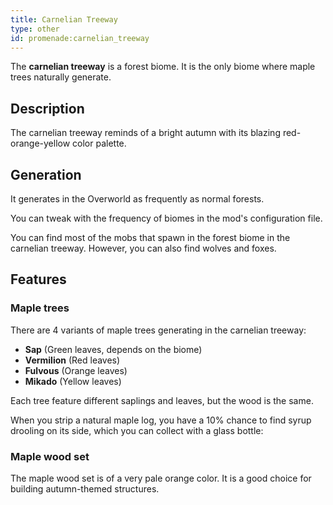 ```yaml
---
title: Carnelian Treeway
type: other
id: promenade:carnelian_treeway
---
```


The **carnelian treeway** is a forest biome. It is the only biome where maple trees naturally generate.

## Description
The carnelian treeway reminds of a bright autumn with its blazing red-orange-yellow color palette.

## Generation
It generates in the Overworld as frequently as normal forests.

<Callout variant="info">
    You can tweak with the frequency of biomes in the mod's configuration file.
</Callout>

You can find most of the mobs that spawn in the forest biome in the carnelian treeway.
However, you can also find wolves and foxes.

## Features
### Maple trees

There are 4 variants of maple trees generating in the carnelian treeway:
- <Asset width={48} height={48} location="promenade:sap_maple_sapling"
         title="Sap Maple Sapling"/> **Sap** (Green leaves, depends on the biome)
- <Asset width={48} height={48} location="promenade:vermilion_maple_sapling"
         title="Vermilion Maple Sapling"/> **Vermilion** (Red leaves)
- <Asset width={48} height={48} location="promenade:fulvous_maple_sapling"
         title="Fulvous Maple Sapling"/> **Fulvous** (Orange leaves)
- <Asset width={48} height={48} location="promenade:mikado_maple_sapling"
         title="Mikado Maple Sapling"/> **Mikado** (Yellow leaves)

Each tree feature different saplings and leaves, but the wood is the same.


When you strip a natural maple log, you have a 10% chance to find syrup drooling on its side, which you can collect with a glass bottle: <Asset width={32} height={32} location="promenade:maple_syrup_bottle" title="Maple Syrup Bottle" />

### Maple wood set
<Asset width={64} height={64} location="promenade:sap_maple_leaves" title="Sap Maple Leaves"/>
<Asset width={64} height={64} location="promenade:vermilion_maple_leaves" title="Vermilion Maple Leaves"/>
<Asset width={64} height={64} location="promenade:fulvous_maple_leaves" title="Fulvous Maple Leaves"/>
<Asset width={64} height={64} location="promenade:mikado_maple_leaves" title="Mikado Maple Leaves"/>
<Asset width={64} height={64} location="promenade:maple_log" title="Maple Log"/>
<Asset width={64} height={64} location="promenade:stripped_maple_log" title="Stripped Maple Log"/>
<Asset width={64} height={64} location="promenade:maple_planks" title="Maple Planks"/>
<Asset width={64} height={64} location="promenade:maple_door" title="Maple Door"/>
<Asset width={64} height={64} location="promenade:maple_sign" title="Maple Sign"/>
<Asset width={64} height={64} location="promenade:maple_boat" title="Maple Boat"/>

The maple wood set is of a very pale orange color. It is a good choice for building autumn-themed structures.